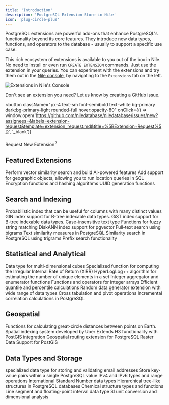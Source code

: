 ```yaml
---
title: 'Introduction'
description: 'PostgreSQL Extension Store in Nile'
icon: 'plug-circle-plus'
---
```


PostgreSQL extensions are powerful add-ons that enhance PostgreSQL's functionality beyond its core features. They introduce new data types, functions, and operators to the database - usually to support a specific use case.

This rich ecosystem of extensions is available to you out of the box in Nile. No need to install or even run `CREATE EXTENSION` commands. Just use the extension in your queries. 
You can experiment with the extensions and try them out in the [Nile console](https://console.thenile.dev), by navigating to 
the `Extensions` tab on the left.

![Extensions in Nile's Console](/images/extensions_in_console.png)

Don't see an extension you need? Let us know by creating a GitHub issue.

<button
  className="px-4 text-sm font-semibold text-white bg-primary dark:bg-primary-light rounded-full hover:opacity-80"
  onClick={() => window.open('https://github.com/niledatabase/niledatabase/issues/new?assignees=&labels=extension-request&template=extension_request.md&title=%5BExtension+Request%5D', '_blank')}
>
<div className="flex items-center justify-between">
  Request New Extension
  <svg width="3" height="24" viewBox="0 -9 3 24" class="h-5 rotate-0 overflow-visible text-white/90 ml-2">
    <path d="M0 0L3 3L0 6" fill="none" stroke="currentColor" stroke-width="1.5" stroke-linecap="round"></path>
  </svg>
</div>

  </button>

## Featured Extensions

<CardGroup>
  <Card title="Pgvector" href="./pgvector" icon="vector-square">
    Perform vector similarity search and build AI-powered features
  </Card>
  <Card title="PostGIS" href="./postgis" icon="earth-americas">
    Add support for geographic objects, allowing you to run location queries in SQL
  </Card>
  <Card title='Pgcrypto' href='./pgcrypto' icon='lock'>
    Encryption functions and hashing algorithms
  </Card>
  <Card title='Uuid-ossp' href='./uuid-ossp' icon='fingerprint'>
    UUID generation functions
  </Card>
</CardGroup>

## Search and Indexing

<CardGroup cols={3}>
  <Card title="Bloom" href="./bloom" icon="filter">
    Probabilistic index that can be useful for columns with many distinct values
  </Card>
  <Card title="Btree_Gin" href="./btree_gin" icon="martini-glass-citrus">
    GIN index support for B-tree indexable data types.
  </Card>
  <Card title="Btree_Gist" href="./btree_gist" icon="tree">
    GiST index support for B-tree indexable data types.
  </Card>
  <Card title="Citext" href="./citext" icon="font-case">
    Case-insensitive text type
  </Card>
    <Card title="Fuzzystrmatch" href="./fuzzystrmatch" icon="puzzle-piece">
    Functions for fuzzy string matching
  </Card>
  <Card title='Pgvectorscale' href='./pgvectorscale' icon='vector-square'>
    DiskANN index support for pgvector
  </Card>
  <Card title='Pg_bigm' href='./pg_bigm' icon='magnifying-glass'>
    Full-text search using bigrams
  </Card>
  <Card title='Pg_similarity' href='./pg_similarity' icon='wave-sine'>
    Text similarity measures in PostgreSQL
  </Card>
  <Card title='Pg_trgm' href='./pg_trgm' icon='triangle'>
    Similarity search in PostgreSQL using trigrams
  </Card>
   <Card title='Prefix' href='./prefix' icon='phone'>
    Prefix search functionality
  </Card>
</CardGroup>

## Statistical and Analytical

<CardGroup cols={3}>
  <Card title="Cube" href="./cube" icon="cube">
    Data type for multi-dimensional cubes
  </Card>
  <Card title="Financial" href="./financial" icon="coins">
    Specialized function for computing the Irregular Internal Rate of Return (XIRR)
  </Card>
  <Card title="Hll" href="./hll" icon="cabin">
    HyperLogLog++ algorithm for estimating the number of unique elements in a set
  </Card>
  <Card title="Intagg" href="./intagg" icon="hashtag">
    Integer aggregator and enumerator functions
  </Card>
  <Card title="Intarray" href="./intarray" icon="brackets-curly">
    Functions and operators for integer arrays
  </Card>
  <Card title='Quantile' href='./quantile' icon='chart-line'>
    Efficient quantile and percentile calculations
  </Card>
  <Card title='Random' href='./random' icon='dice'>
    Random data generator extension with wide range of data types
  </Card>
  <Card title='Tablefunc' href='./tablefunc' icon='table'>
    Cross tabulation and pivot operations
  </Card>
    <Card title='Xicor' href='./xicor' icon='maximize'>
    Incremental correlation calculations in PostgreSQL
  </Card>
</CardGroup>

## Geospatial

<CardGroup cols={3}>
  <Card title="Earthdistance" href="./earthdistance" icon="globe">
    Functions for calculating great-circle distances between points on Earth.
  </Card>
  <Card title="H3" href="./h3" icon="hexagon">
    Spatial indexing system developed by Uber
  </Card>
  <Card title="H3_PostGIS" href="./h3_postgis" icon="hexagon-image">
    Extends H3 functionality with PostGIS integration
  </Card>
  <Card title="Pgrouting" href="./pgrouting" icon="route">
    Geospatial routing extension for PostgreSQL
  </Card>
  <Card title='Postgis_raster' href='./postgis_raster' icon='table-cells'>
    Raster Data Support for PostGIS
  </Card>
</CardGroup>

## Data Types and Storage

<CardGroup cols={3}>
  <Card title="Emailaddr" href="./emailaddr" icon="envelope">
    specialized data type for storing and validating email addresses
  </Card>
  <Card title="Hstore" href="./hstore" icon="key">
    Store key-value pairs within a single PostgreSQL value
  </Card>
  <Card title="Ip4r" href="./ip4r" icon="network-wired">
    IPv4 and IPv6 types and range operations
  </Card>
  <Card title="Isn" href="./isn" icon="barcode">
    International Standard Number data types
  </Card>
  <Card title="Ltree" href="./ltree" icon="folder-tree">
    Hierarchical tree-like structures in PostgreSQL databases
  </Card>
  <Card title='Rdkit' href='./rdkit' icon='flask'>
    Chemical structure types and functions
  </Card>
  <Card title='Seg' href='./seg' icon='ruler'>
    Line segment and floating-point interval data type
  </Card>
  <Card title='Unit' href='./unit' icon='ruler-combined'>
    SI unit conversion and dimensional analysis
  </Card>
</CardGroup>
